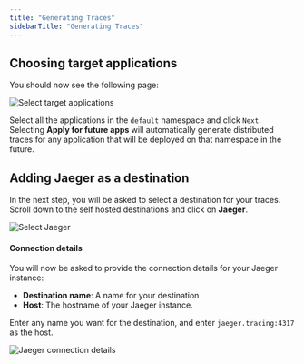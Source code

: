 ```yaml
---
title: "Generating Traces"
sidebarTitle: "Generating Traces"
---
```



## Choosing target applications

You should now see the following page:

![Select target applications](/images/choose_apps.png)

Select all the applications in the `default` namespace and click `Next`.
<Note>
Selecting **Apply for future apps** will automatically generate distributed traces for any application that will be deployed on that namespace in the future.
</Note>

## Adding Jaeger as a destination

In the next step, you will be asked to select a destination for your traces.
Scroll down to the self hosted destinations and click on **Jaeger**.

![Select Jaeger](/images/choose_jaeger.png)

#### Connection details

You will now be asked to provide the connection details for your Jaeger instance:
- **Destination name**: A name for your destination
- **Host**: The hostname of your Jaeger instance.

Enter any name you want for the destination, and enter `jaeger.tracing:4317` as the host.

<Frame>
    <img src="/images/jaeger_connection.png" alt="Jaeger connection details" />
</Frame>
